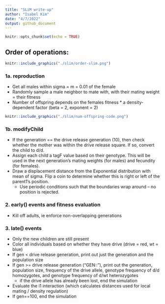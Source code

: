 ```yaml
---
title: "SLiM write-up"
author: "Isabel Kim"
date: "4/7/2022"
output: github_document
---
```


```r
knitr::opts_chunk$set(echo = TRUE)
```

## Order of operations:
```r
knitr::include_graphics("./slim/order-slim.png")
```

### 1a. reproduction

* Get all males within sigma = m = 0.01 of the female
* Randomly sample a male neighbor to mate with, with their mating weight = their fitness
* Number of offspring depends on the females fitness * a density-dependent factor (beta = 2, exponent = 2)
```r
knitr::include_graphics("./slim/num-offspring-code.png")
```


### 1b. modifyChild

* If the generation == the drive release generation (10), then check whether the mother was within the drive release square. If so, convert the child to d/d.
* Assign each child a tagF value based on their genotype. This will be used in the next generation's mating weights (for males) and fecundity (for females).
* Draw a displacement distance from the Exponential distribution with mean of sigma. Flip a coin to determine whether this is right or left of the parent1's position.
  + Use periodic conditions such that the boundaries wrap around -- no position is rejected.

### 2. early() events and fitness evaluation

* Kill off adults, ie enforce non-overlapping generations

### 3. late() events

* Only the new children are still present
* Color all individuals based on whether they have drive (drive = red, wt = blue)
* If gen < drive release generation, print out just the generation and the population size
* If gen >= drive release generation ("GEN::"), print out the generation, population size, frequency of the drive allele, genotype frequency of d/d homozygotes, and genotype frequency of d/wt heterozygotes
  + if the drive allele has already been lost, end the simulation
* Evaluate the i1 interaction (which calculates distances used for local mating / density regulation)
* If gen==100, end the simulation
